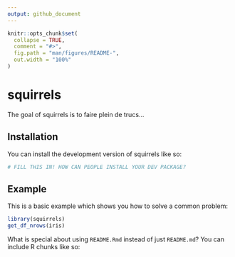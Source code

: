 ```yaml
---
output: github_document
---
```


<!-- README.md is generated from README.Rmd. Please edit that file -->

```r
knitr::opts_chunk$set(
  collapse = TRUE,
  comment = "#>",
  fig.path = "man/figures/README-",
  out.width = "100%"
)
```

# squirrels

<!-- badges: start -->
<!-- badges: end -->

The goal of squirrels is to faire plein de trucs...

## Installation

You can install the development version of squirrels like so:

``` r
# FILL THIS IN! HOW CAN PEOPLE INSTALL YOUR DEV PACKAGE?
```

## Example

This is a basic example which shows you how to solve a common problem:

```r
library(squirrels)
get_df_nrows(iris)
```

What is special about using `README.Rmd` instead of just `README.md`? You can include R chunks like so:

